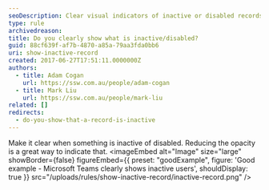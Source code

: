 ```yaml
---
seoDescription: Clear visual indicators of inactive or disabled records help prevent confusion and ensure a seamless user experience.
type: rule
archivedreason:
title: Do you clearly show what is inactive/disabled?
guid: 88cf639f-af7b-4870-a85a-79aa3fda0bb6
uri: show-inactive-record
created: 2017-06-27T17:51:11.0000000Z
authors:
  - title: Adam Cogan
    url: https://ssw.com.au/people/adam-cogan
  - title: Mark Liu
    url: https://ssw.com.au/people/mark-liu
related: []
redirects:
  - do-you-show-that-a-record-is-inactive
---
```


Make it clear when something is inactive of disabled. Reducing the opacity is a great way to indicate that.
<imageEmbed
  alt="Image"
  size="large"
  showBorder={false}
  figureEmbed={{
    preset: "goodExample",
    figure: 'Good example - Microsoft Teams clearly shows inactive users',
    shouldDisplay: true
  }}
  src="/uploads/rules/show-inactive-record/inactive-record.png"
/>